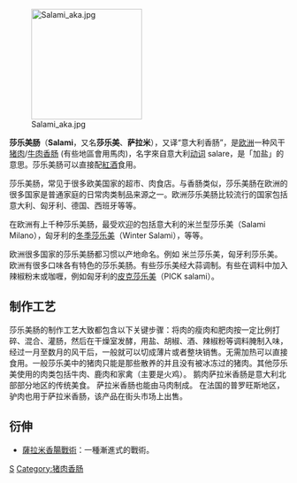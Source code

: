 {{unreferenced|time=2013-3-1}} 
[[File:Salami_aka.jpg|200px]]

'''莎乐美肠'''（'''Salami'''，又名'''莎乐美'''、'''萨拉米'''），又译“意大利香肠”，是[[欧洲|欧洲]]一种风干[[猪肉|猪肉]]/[[牛肉|牛肉]][[香肠|香肠]] (有些地區會用馬肉)，名字來自意大利[[动词|动词]] salare，是「加盐」的意思。莎乐美肠可以直接配[[紅酒|紅酒]]食用。

莎乐美肠，常见于很多欧美国家的超市、肉食店。与香肠类似，莎乐美肠在欧洲的很多国家是普通家庭的日常肉类制品来源之一。欧洲莎乐美肠比较流行的国家包括意大利、匈牙利、德国、西班牙等等。

在欧洲有上千种莎乐美肠，最受欢迎的包括意大利的米兰型莎乐美（Salami Milano），匈牙利的[[冬季莎乐美|冬季莎乐美]]（Winter Salami），等等。

欧洲很多国家的莎乐美肠都习惯以产地命名。例如 米兰莎乐美，匈牙利莎乐美。欧洲有很多口味各有特色的莎乐美肠。有些莎乐美经大蒜调制。有些在调料中加入辣椒粉末或咖喱，例如匈牙利的[[皮克塞格德|皮克莎乐美]]（PICK salami）。

==制作工艺==
莎乐美肠的制作工艺大致都包含以下关键步骤：将肉的瘦肉和肥肉按一定比例打碎、混合、灌肠，然后在干燥室发酵，用盐、胡椒、酒、辣椒粉等调料腌制入味，经过一月至数月的风干后，一般就可以切成薄片或者整块销售。无需加热可以直接食用。一般莎乐美中的猪肉只能是那些散养的并且没有被冰冻过的猪肉。其他莎乐美使用的肉类包括牛肉、鹿肉和家禽（主要是火鸡）。 鹅肉萨拉米香肠是意大利北部部分地区的传统美食。 萨拉米香肠也能由马肉制成。 在法国的普罗旺斯地区，驴肉也用于萨拉米香肠，该产品在街头市场上出售。

==衍伸==
*[[薩拉米香腸戰術|薩拉米香腸戰術]]：一種漸進式的戰術。

{{food-stub}}

[[Category:意大利食品|S]]
[[Category:猪肉香肠|Category:猪肉香肠]]
